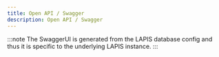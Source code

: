 ```yaml
---
title: Open API / Swagger
description: Open API / Swagger
---
```



:::note
The SwaggerUI is generated from the LAPIS database config and thus it is specific to the underlying LAPIS instance.
:::

<SwaggerUIContainer />
